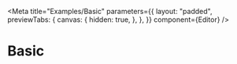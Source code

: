 
<Meta
  title="Examples/Basic"
  parameters={{
    layout: "padded",
    previewTabs: {
      canvas: {
        hidden: true,
      },
    },
  }}
  component={Editor}
/>

# Basic

<Canvas>
  <Story name="Basic">
    <Editor autoFocus />
  </Story>
</Canvas>
